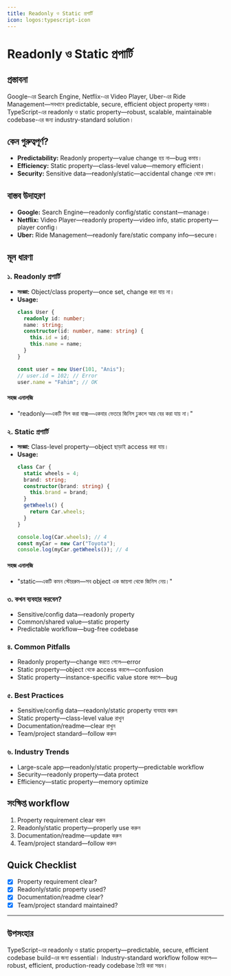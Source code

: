 ```yaml
---
title: Readonly ও Static প্রপার্টি
icon: logos:typescript-icon
---
```


# Readonly ও Static প্রপার্টি

## প্রস্তাবনা

Google-এর Search Engine, Netflix-এর Video Player, Uber-এর Ride Management—সবখানে predictable, secure, efficient object property দরকার। TypeScript-এর readonly ও static property—robust, scalable, maintainable codebase-এর জন্য industry-standard solution।

## কেন গুরুত্বপূর্ণ?

- **Predictability:** Readonly property—value change হয় না—bug কমায়।
- **Efficiency:** Static property—class-level value—memory efficient।
- **Security:** Sensitive data—readonly/static—accidental change থেকে রক্ষা।

## বাস্তব উদাহরণ

- **Google:** Search Engine—readonly config/static constant—manage।
- **Netflix:** Video Player—readonly property—video info, static property—player config।
- **Uber:** Ride Management—readonly fare/static company info—secure।

## মূল ধারণা

### ১. Readonly প্রপার্টি

- **সংজ্ঞা:** Object/class property—once set, change করা যায় না।
- **Usage:**
  ```typescript
  class User {
    readonly id: number;
    name: string;
    constructor(id: number, name: string) {
      this.id = id;
      this.name = name;
    }
  }

  const user = new User(101, "Anis");
  // user.id = 102; // Error
  user.name = "Fahim"; // OK
  ```

#### সহজ এনালজি

- "readonly—একটি সিল করা বাক্স—একবার ভেতরে জিনিস ঢুকলে আর বের করা যায় না।"

### ২. Static প্রপার্টি

- **সংজ্ঞা:** Class-level property—object ছাড়াই access করা যায়।
- **Usage:**
  ```typescript
  class Car {
    static wheels = 4;
    brand: string;
    constructor(brand: string) {
      this.brand = brand;
    }
    getWheels() {
      return Car.wheels;
    }
  }

  console.log(Car.wheels); // 4
  const myCar = new Car("Toyota");
  console.log(myCar.getWheels()); // 4
  ```

#### সহজ এনালজি

- "static—একটি কমন স্টোররুম—সব object এক জায়গা থেকে জিনিস নেয়।"

### ৩. কখন ব্যবহার করবেন?

- Sensitive/config data—readonly property
- Common/shared value—static property
- Predictable workflow—bug-free codebase

### ৪. Common Pitfalls

- Readonly property—change করতে গেলে—error
- Static property—object থেকে access করলে—confusion
- Static property—instance-specific value store করলে—bug

### ৫. Best Practices

- Sensitive/config data—readonly/static property ব্যবহার করুন
- Static property—class-level value রাখুন
- Documentation/readme—clear রাখুন
- Team/project standard—follow করুন

### ৬. Industry Trends

- Large-scale app—readonly/static property—predictable workflow
- Security—readonly property—data protect
- Efficiency—static property—memory optimize

## সংক্ষিপ্ত workflow

1. Property requirement clear করুন
2. Readonly/static property—properly use করুন
3. Documentation/readme—update করুন
4. Team/project standard—follow করুন

## Quick Checklist

- [x] Property requirement clear?
- [x] Readonly/static property used?
- [x] Documentation/readme clear?
- [x] Team/project standard maintained?

---

## উপসংহার

TypeScript-এর readonly ও static property—predictable, secure, efficient codebase build-এর জন্য essential। Industry-standard workflow follow করলে—robust, efficient, production-ready codebase তৈরি করা সম্ভব।

